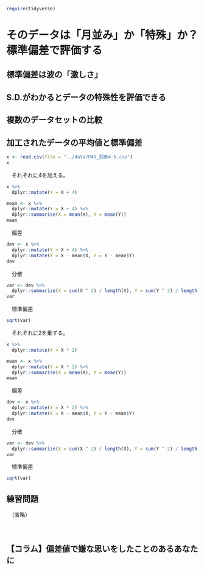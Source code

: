 ```r
require(tidyverse)
```

# そのデータは「月並み」か「特殊」か？ 標準偏差で評価する


## 標準偏差は波の「激しさ」


## S.D.がわかるとデータの特殊性を評価できる


## 複数のデータセットの比較


## 加工されたデータの平均値と標準偏差

```r
x <- read.csv(file = "../data/P49_図表4-5.csv")
x
```

　それぞれに$4$を加える。
```r
x %>% 
  dplyr::mutate(Y = X + 4)
```

```r
mean <- x %>% 
  dplyr::mutate(Y = X + 4) %>% 
  dplyr::summarise(X = mean(X), Y = mean(Y))
mean
```
　偏差
```r
dev <- x %>% 
  dplyr::mutate(Y = X + 4) %>% 
  dplyr::mutate(X = X - mean$X, Y = Y - mean$Y)
dev
```

　分散
```r
var <- dev %>% 
  dplyr::summarize(X = sum(X ^ 2) / length(X), Y = sum(Y ^ 2) / length(Y))
var
```
　標準偏差
```r
sqrt(var)
```

　それぞれに$2$を乗ずる。
```r
x %>% 
  dplyr::mutate(Y = X * 2)
```

```r
mean <- x %>% 
  dplyr::mutate(Y = X * 2) %>% 
  dplyr::summarise(X = mean(X), Y = mean(Y))
mean
```
　偏差
```r
dev <- x %>% 
  dplyr::mutate(Y = X * 2) %>% 
  dplyr::mutate(X = X - mean$X, Y = Y - mean$Y)
dev
```

　分散
```r
var <- dev %>% 
  dplyr::summarize(X = sum(X ^ 2) / length(X), Y = sum(Y ^ 2) / length(Y))
var
```

　標準偏差
```r
sqrt(var)
```


## 練習問題 {.unnumbered}

　（省略）

　  

## 【コラム】偏差値で嫌な思いをしたことのあるあなたに {.unnumbered}


